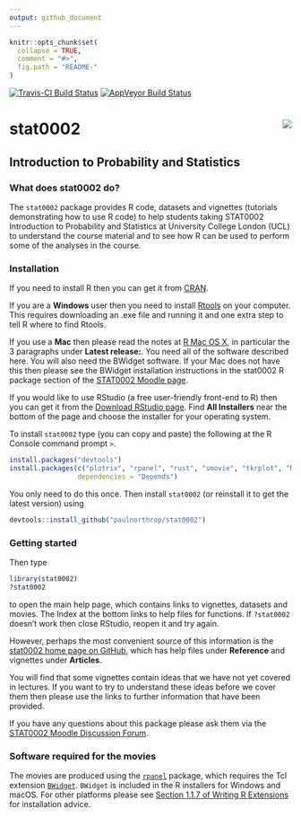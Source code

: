 ```yaml
---
output: github_document
---
```


<!-- README.md is generated from README.Rmd. Please edit that file -->

```r
knitr::opts_chunk$set(
  collapse = TRUE,
  comment = "#>",
  fig.path = "README-"
)
```

[![Travis-CI Build Status](https://travis-ci.org/paulnorthrop/stat0002.svg?branch=master)](https://travis-ci.org/paulnorthrop/stat0002) 
[![AppVeyor Build Status](https://ci.appveyor.com/api/projects/status/github/paulnorthrop/stat0002?branch=master&svg=true)](https://ci.appveyor.com/project/paulnorthrop/stat0002)

# stat0002 <img src="standalone.png" align="right" />

## Introduction to Probability and Statistics

### What does stat0002 do?

The `stat0002` package provides R code, datasets and vignettes (tutorials demonstrating how to use R code) to help students taking STAT0002 Introduction to Probability and Statistics at University College London (UCL) to understand the course material and to see how R can be used to perform some of the 
analyses in the course.

### Installation

If you need to install R then you can get it from [CRAN](https://cran.r-project.org/).

If you are a **Windows** user then you need to install [Rtools](https://cran.r-project.org/bin/windows/Rtools/) on your computer.  This requires downloading an .exe file and running it and one extra step to tell R where to find Rtools.  

If you use a **Mac** then please read the notes at [R Mac OS X](https://cran.r-project.org/bin/macosx/), in particular the 3 paragraphs under **Latest release:**.  You need all of the software described here.  You will also need the BWidget software.  If your Mac does not have this then please see the BWidget installation instructions in the stat0002 R package section of the [STAT0002 Moodle page](https://moodle.ucl.ac.uk/course/view.php?id=8579).

If you would like to use RStudio (a free user-friendly front-end to R) then you can get it from the 
[Download RStudio page](https://www.rstudio.com/products/rstudio/download/). 
Find **All Installers** near the bottom of the page and choose the installer for your operating system.

To install `stat0002` type (you can copy and paste) the following at the R Console command prompt `>`.  

```r
install.packages("devtools")
install.packages(c("plotrix", "rpanel", "rust", "smovie", "tkrplot", "MASS", "knitr", "distributions3", "SuppDists"), 
                 dependencies = "Depends")
```

You only need to do this once.  Then install `stat0002` (or reinstall it to get the latest version) using 

```r
devtools::install_github("paulnorthrop/stat0002")
```

### Getting started

Then type 

```r
library(stat0002)
?stat0002
```

to open the main help page, which contains links to vignettes, datasets and movies.  The Index at the bottom links to help files for functions. If `?stat0002` doesn't work then close RStudio, reopen it and try again.

However, perhaps the most convenient source of this information is the [stat0002 home page on GitHub](https://paulnorthrop.github.io/stat0002/), which has help files under **Reference** and vignettes under **Articles**.

You will find that some vignettes contain ideas that we have not yet covered in lectures.  If you want to try to understand these ideas before we cover them then please use the links to further information that have been provided.

If you have any questions about this package please ask them via the
[STAT0002 Moodle Discussion Forum](https://moodle.ucl.ac.uk/mod/hsuforum/view.php?id=866683).

### Software required for the movies

The movies are produced using the [`rpanel`](https://cran.r-project.org/package=rpanel) package, which requires the Tcl extension [`BWidget`](https://sourceforge.net/projects/tcllib/files/BWidget/). `BWidget` is included in the R installers for Windows and macOS.  For other platforms please see [Section 1.1.7 of Writing R Extensions](https://cran.r-project.org/doc/manuals/r-devel/R-exts.html#Non_002dR-scripts-in-packages) for installation advice.

